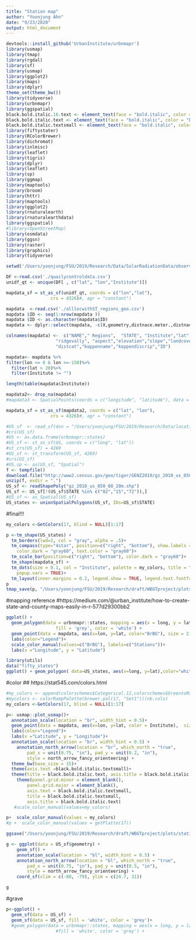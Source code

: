 ```yaml
---
title: "Station map"
author: "Yoonjung Ahn"
date: "9/23/2020"
output: html_document
---
```

```r
devtools::install_github('UrbanInstitute/urbnmapr')
library(usmap)
library(tmap)
library(rgdal)
library(sf)
library(usmap)
library(ggplot2)
library(maps)
library(dplyr)
theme_set(theme_bw())
library(tidyverse)
library(urbnmapr)
library(ggspatial)
black.bold.italic.16.text <- element_text(face = "bold.italic", color = "black", size = 16)
black.bold.italic.text <- element_text(face = "bold.italic", color = "black", size = 16)
black.bold.italic.textsmall <- element_text(face = "bold.italic", color = "black", size = 13)
library(fiftystater)
library(RColorBrewer)
library(dichromat)
library(inlmisc)
library(leaflet)
library(tigris)
library(dplyr)
library(leaflet)
library(sp)
library(ggmap)
library(maptools)
library(broom)
library(httr)
library(maptools)
library(ggplot2)
library(rnaturalearth)
library(rnaturalearthdata)
library(ggspatial)
#library(OpenStreetMap)
library(osmdata)
library(ggsn)
library(raster)
library(graphics)
library(tidyverse)
```

```r
setwd('/Users/yoonjung/FSU/2019/Research/Data/SolarRadiationData/observationWBGTdata/stationinfo/')
```

```r
DF <-read.csv('./quailycontroldata.csv')
unidf_qt <- unique(DF[ , c("lat", "lon","Institute")])

mapdata_sf = st_as_sf(unidf_qt, coords = c("lon","lat"), 
                 crs = 4326)#, agr = "constant")
```


```r

mapdata  <-read.csv('./alllocwithST_regions_geo.csv')
mapdata $ID <- seq(1:nrow(mapdata ))
mapdata $ID <- as.character(mapdata$ID)
mapdata <- dplyr::select(mapdata, -c(X,geometry,distnace.meter.,distnace.km.,koppen))

colnames(mapdata) <-  c("NAME"," Regions",  "STATE", "Institute","lat","lon",
                   "ridgevally", "aspect","elevation","slope","landcover",
                   "distcat","koppenname","koppendiscrip","ID")

mapdata<- mapdata %>%
filter(lon <= 0 & lon >=-150)%>%
  filter(lat > 20)%>%
  filter(Institute != "")

length(table(mapdata$Institute))

mapdata2<- drop_na(mapdata)
#mapdata3 <- SpatialPoints(coords = c("longitude", "latitude"), data = mapdata2)

mapdata_sf = st_as_sf(mapdata2, coords = c("lat", "lon"), 
                 crs = 4326)#, agr = "constant")
```

```r
#US_sf  <- read_sf(dsn = "/Users/yoonjung/FSU/2019/Research/Data/locations/tl_2017_us_state/tl_2017_us_state.shp")
#crs(US_sf)
#US <- as.data.frame(urbnmapr::states)
#US_sf <- st_as_sf(US, coords = c("long", "lat"))
#st_crs(US_sf) = 4269
#US_sf <- st_transform(US_sf, 4269)
#crs(US_sf)
#US.sp <- as(US_sf, "Spatial")
f <- tempfile()
download.file("http://www2.census.gov/geo/tiger/GENZ2010/gz_2010_us_050_00_20m.zip", destfile = f)
unzip(f, exdir = ".")
US_sf <- readShapePoly("gz_2010_us_050_00_20m.shp")
US_sf <- US_sf[!(US_sf$STATE %in% c("02","15","72")),]
#US_sf <- as_Spatial(US_sf)
US_states <- unionSpatialPolygons(US_sf, IDs=US_sf$STATE)
```

#final!!!
```r
my_colors <-GetColors(17, blind = NULL)[1:17]

p <-tm_shape(US_states) +
  tm_borders(lwd=2, col = "gray", alpha = .5)+
  tm_compass(type="4star", position=c("right", "bottom"), show.labels = 3,size = 2.5, fontsize = 0.5,
    color.dark = "gray60", text.color = "gray60")+
  tm_scale_bar(position=c("right", "bottom"), color.dark = "gray60")+
  tm_shape(mapdata_sf) +
  tm_dots(size = 0.1, col = "Institute", palette = my_colors, title = "Institutions",
    popup.vars = TRUE)+
  tm_layout(inner.margins = 0.2, legend.show = TRUE, legend.text.fontface = "bold.italic", fontface = "bold.italic", frame = FALSE) #,legend.outside = TRUE)
p 
tmap_save(p, "/Users/yoonjung/FSU/2019/Research/draft/WBGTproject/plots/stationmap.png", dpi = 150, width =20, height = 9, units = "cm")
```

#mapping reference 
#https://medium.com/@urban_institute/how-to-create-state-and-county-maps-easily-in-r-577d29300bb2
```r
ggplot() + 
  geom_polygon(data = urbnmapr::states, mapping = aes(x = long, y = lat, group = group),
		           fill = 'grey', color = 'white') +
  geom_point(data = mapdata, aes(x=lon, y=lat, color="BrBG"), size = 2.5)+
  labs(color="Legend")+
  scale_color_manual(values=c("BrBG"), labels=c("Stations"))+
  labs(x ="Longitude", y = "Latitude")

library(utils)
data("fifty_states")
ggplot() + geom_polygon( data=US_states, aes(x=long, y=lat),color="white", fill="grey10" )

```

#color
## https://stat545.com/colors.html
```r
#my_colors <- append(colorschemes$Categorical.12,colorschemes$GreentoMagenta.16[11:16])
#mycolors <- colorRampPalette(brewer.pal(17, "Set1"))(nb.cols)
my_colors <-GetColors(17, blind = NULL)[1:17]

p<- usmap::plot_usmap()+
  annotation_scale(location = "br", width_hint = 0.5)+
  geom_point(data = mapdata, aes(x=lon, y=lat, color = Institute),  size = 2, alpha = 0.8)+
  labs(color="Legend")+
  labs(x ="Latitude", y = "Longitude")+
  annotation_scale(location = "br", width_hint = 0.5) +
    annotation_north_arrow(location = "br", which_north = "true", 
        pad_x = unit(0.75, "in"), pad_y = unit(0.2, "in"),
        style = north_arrow_fancy_orienteering) +
  theme_bw(base_size = 15)+ 
  theme(axis.text =black.bold.italic.textsmall)+
  theme(title = black.bold.italic.text, axis.title = black.bold.italic.text,legend.text=element_text(size=10))+
    theme(panel.grid.minor = element_blank(),
        panel.grid.major = element_blank(),
        axis.text = black.bold.italic.textsmall,
        title = black.bold.italic.textsmall, 
        axis.title = black.bold.italic.text)
   #scale_color_manual(values=my_colors)

p+  scale_color_manual(values = my_colors)
#p +  scale_color_manual(values = getPlatte(17))

ggsave("/Users/yoonjung/FSU/2019/Research/draft/WBGTproject/plots/stationmap.png", plot = last_plot(), dpi = 150,width = 30, height = 24, units = "cm")
```

```r
g <- ggplot(data = US_sf$geometry) +
    geom_sf() +
    annotation_scale(location = "bl", width_hint = 0.5) +
    annotation_north_arrow(location = "bl", which_north = "true", 
        pad_x = unit(0.75, "in"), pad_y = unit(0.5, "in"),
        style = north_arrow_fancy_orienteering) +
    coord_sf(xlim = c(-88, -79), ylim = c(24.7, 31))

g
```

#grave
```r


p<-ggplot() + 
  geom_sf(data = US_sf) +
  geom_sf(data = US_sf, fill = 'white', color = 'grey')+
  #geom_polygon(data = urbnmapr::states, mapping = aes(x = long, y = lat, group = group),
		           #fill = 'white', color = 'grey') +
```

